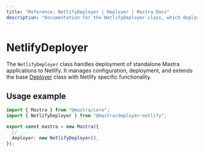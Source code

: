 ```yaml
---
title: "Reference: NetlifyDeployer | Deployer | Mastra Docs"
description: "Documentation for the NetlifyDeployer class, which deploys Mastra applications to Netlify Functions."
---
```


# NetlifyDeployer

The `NetlifyDeployer` class handles deployment of standalone Mastra applications to Netlify. It manages configuration, deployment, and extends the base [Deployer](/reference/deployer/) class with Netlify specific functionality.

## Usage example

```typescript title="src/mastra/index.ts" showLineNumbers copy
import { Mastra } from "@mastra/core";
import { NetlifyDeployer } from "@mastra/deployer-netlify";

export const mastra = new Mastra({
  // ...
  deployer: new NetlifyDeployer(),
});
```
